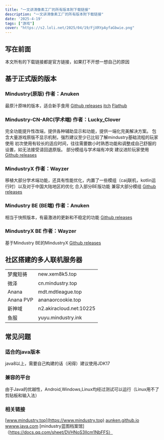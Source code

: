 ```yaml
---
title: "一文讲清像素工厂的所有版本附下载链接"
description: "一文讲清像素工厂的所有版本附下载链接"
date: '2025-4-19'
tags: ["游戏"]
cover: "https://s2.loli.net/2025/04/19/FjXRYpAyfaGbwie.png"
---
```


## 写在前面
本文所有的下载链接都是官方链接，如果打不开想一想自己的原因

## 基于正式版的版本
### Mindustry(原版) 作者：Anuken
最原汁原味的版本，适合新手食用
[Github releases](https://github.com/Anuken/Mindustry/releases)
[itch](https://anuke.itch.io/mindustry)
[Flathub](https://flathub.org/apps/com.github.Anuken.Mindustry)


### Mindustry-CN-ARC(学术端) 作者：Lucky_Clover
完全功能提升性改端，提供各种辅助显示和功能，提供一端化完美解决方案。
包含大量游戏原版不显示机制，强烈建议至少已比较了解mindustry基础流程的玩家使用
初次使用有较长的适应时间，往往需要数小时熟悉功能和调整成自己舒服的设置，如无法接受请回退原版。
部分模组与学术端有冲突
建议进阶玩家使用
[Github releases](https://github.com/Jackson11500/Mindustry-CN-ARC-Builds/releases/)

### MindustryX 作者：Wayzer
移植大部分学术端功能，还具有性能优化，内置了一些模组（caij联机，kotlin运行时）以及对于中国大陆地区的优化
合入部分BE版功能
兼容大部分模组
[Github releases](https://github.com/TinyLake/MindustryX/releases)

### Mindustry BE (BE端) 作者：Anuken
相当于快照版本，有最激进的更新和不稳定的功能
[Github releases](https://github.com/Anuken/MindustryBuilds/releases)

### MindustryX BE 作者：Wayzer
基于Mindustry BE的MindustryX
[Github releases](https://github.com/TinyLake/MindustryXBuilds/tags)

## 社区搭建的多人联机服务器

<table>
  <tbody>
    <tr>
      <td>梦魔短祷</td>
      <td>new.xem8k5.top</td>
    </tr>
    <tr>
      <td>微泽</td>
      <td>cn.mindustry.top</td>
    </tr>
    <tr>
      <td>Anana</td>
      <td>mdt.mdtleague.top</td>
    </tr>
    <tr>
      <td>Anana PVP</td>
      <td>ananaorcookie.top</td>
    </tr>
    <tr>
      <td>新神域</td>
      <td>n2.akiracloud.net:10225</td>
    </tr>
    <tr>
      <td>鱼服</td>
      <td>yuyu.mindustry.ink</td>
    </tr>
  </tbody>
  <colgroup>
  </colgroup>
</table>

## 常见问题
### 适合的java版本
java8以上，需要自己构建的话（闲得）建议使用JDK17

### 兼容的平台
由于Java的优越性，Android,Windows,Linux均经过测试可以运行（Linux用不了剪贴板和输入法）

### 相关链接
[www.mindustry.top](https://www.mindustry.top)
[aunken.github.io](https://aunken.github.io)
[wwww.java.com](https://www.java.com)
[mindustry蓝图档案馆]（https://docs.qq.com/sheet/DVHNoS3lIcm1NbFFS）